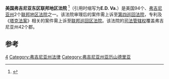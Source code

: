 {{Infobox U.S. district court
|district name =  美国弗吉尼亚东区联邦地区法院
|abbrev = E.D. Va.
|appeals to = 第四巡回
|map image name = 
|map image width = 200
|map image caption = 
|seal = 
|seal size = 160
|established = 1872年6月4日 
|judges assigned = 11
|chief judge = Rebecca Beach Smith
|official site = http://www.vaed.uscourts.gov
}}

'''美国弗吉尼亚东区联邦地区法院''' <ref name="中文名参考">{{cite web | url=http://dailynews.sina.com/gb/news/usa/ussiliconvalley/sinacn/20090319/182648412.html | title=中文名参考 | accessdate=2013-08-08 }}</ref>（引用时缩写为'''E.D. Va.'''）是美国94个、[[弗吉尼亚州|弗吉尼亚州]]2个[[联邦地区法院|联邦地区法院]]之一。该法院审理后的案件需上诉至[[美国联邦第四巡回上诉法院|第四巡回法院]]，专利及《[[塔克法案|塔克法案]]》相关的案件需上诉至[[联邦巡回区法院|联邦巡回区法院]]。该法院的[[司法管辖权|司法管辖权]]覆盖弗吉尼亚州42个郡。

==参考==
{{reflist}}
{{联邦地区法院}}

[[Category:美国联邦地区法院|4]]
[[Category:弗吉尼亚州法律|Category:弗吉尼亚州法律]]
[[Category:弗吉尼亚州亚历山德里亚|Category:弗吉尼亚州亚历山德里亚]]